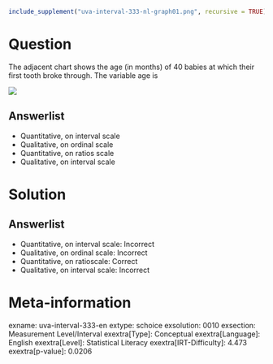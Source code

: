 ```r
include_supplement("uva-interval-333-nl-graph01.png", recursive = TRUE)
```

Question
========

The adjacent chart shows the age (in months) of 40 babies at which their first tooth broke through. The variable age is

![](uva-interval-333-nl-graph01.png)

Answerlist
----------

* Quantitative, on interval scale
* Qualitative, on ordinal scale
* Quantitative, on ratios scale
* Qualitative, on interval scale

Solution
========

Answerlist
----------

* Quantitative, on interval scale: Incorrect
* Qualitative, on ordinal scale: Incorrect
* Quantitative, on ratioscale: Correct
* Qualitative, on interval scale: Incorrect

Meta-information
================
exname: uva-interval-333-en
extype: schoice
exsolution: 0010
exsection: Measurement Level/Interval
exextra[Type]: Conceptual
exextra[Language]: English
exextra[Level]: Statistical Literacy
exextra[IRT-Difficulty]: 4.473
exextra[p-value]: 0.0206
